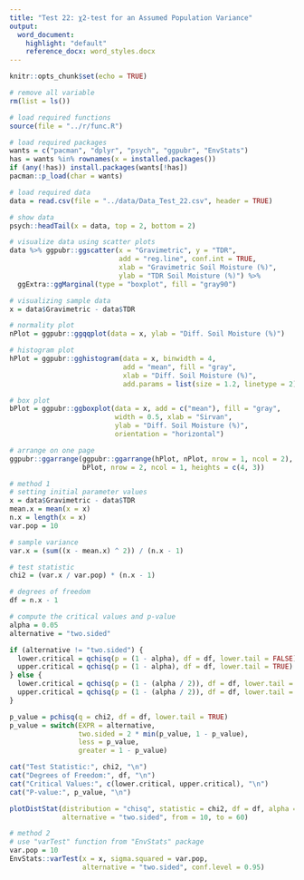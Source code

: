 ```yaml
---
title: "Test 22: χ2-test for an Assumed Population Variance"
output:
  word_document:
    highlight: "default"
    reference_docx: word_styles.docx
---
```


```r
knitr::opts_chunk$set(echo = TRUE)
```

```r
# remove all variable
rm(list = ls())

# load required functions
source(file = "../r/func.R")

# load required packages
wants = c("pacman", "dplyr", "psych", "ggpubr", "EnvStats")
has = wants %in% rownames(x = installed.packages())
if (any(!has)) install.packages(wants[!has])
pacman::p_load(char = wants)

# load required data
data = read.csv(file = "../data/Data_Test_22.csv", header = TRUE)

# show data
psych::headTail(x = data, top = 2, bottom = 2)
```

```r
# visualize data using scatter plots
data %>% ggpubr::ggscatter(x = "Gravimetric", y = "TDR",
                           add = "reg.line", conf.int = TRUE,
                           xlab = "Gravimetric Soil Moisture (%)",
                           ylab = "TDR Soil Moisture (%)") %>%
  ggExtra::ggMarginal(type = "boxplot", fill = "gray90")
```


```r
# visualizing sample data
x = data$Gravimetric - data$TDR

# normality plot
nPlot = ggpubr::ggqqplot(data = x, ylab = "Diff. Soil Moisture (%)")

# histogram plot
hPlot = ggpubr::gghistogram(data = x, binwidth = 4, 
                            add = "mean", fill = "gray", 
                            xlab = "Diff. Soil Moisture (%)",
                            add.params = list(size = 1.2, linetype = 2))

# box plot
bPlot = ggpubr::ggboxplot(data = x, add = c("mean"), fill = "gray",
                          width = 0.5, xlab = "Sirvan",
                          ylab = "Diff. Soil Moisture (%)",
                          orientation = "horizontal")

# arrange on one page
ggpubr::ggarrange(ggpubr::ggarrange(hPlot, nPlot, nrow = 1, ncol = 2),
                  bPlot, nrow = 2, ncol = 1, heights = c(4, 3))
```

```r
# method 1
# setting initial parameter values
x = data$Gravimetric - data$TDR
mean.x = mean(x = x)
n.x = length(x = x)
var.pop = 10

# sample variance
var.x = (sum((x - mean.x) ^ 2)) / (n.x - 1)

# test statistic
chi2 = (var.x / var.pop) * (n.x - 1)

# degrees of freedom
df = n.x - 1

# compute the critical values and p-value
alpha = 0.05
alternative = "two.sided"

if (alternative != "two.sided") {
  lower.critical = qchisq(p = (1 - alpha), df = df, lower.tail = FALSE)
  upper.critical = qchisq(p = (1 - alpha), df = df, lower.tail = TRUE)
} else {
  lower.critical = qchisq(p = (1 - (alpha / 2)), df = df, lower.tail = FALSE)
  upper.critical = qchisq(p = (1 - (alpha / 2)), df = df, lower.tail = TRUE)
}

p_value = pchisq(q = chi2, df = df, lower.tail = TRUE)
p_value = switch(EXPR = alternative,
                 two.sided = 2 * min(p_value, 1 - p_value),
                 less = p_value,
                 greater = 1 - p_value)

cat("Test Statistic:", chi2, "\n")
cat("Degrees of Freedom:", df, "\n")
cat("Critical Values:", c(lower.critical, upper.critical), "\n")
cat("P-value:", p_value, "\n")

plotDistStat(distribution = "chisq", statistic = chi2, df = df, alpha = 0.05,
             alternative = "two.sided", from = 10, to = 60)

# method 2
# use "varTest" function from "EnvStats" package 
var.pop = 10
EnvStats::varTest(x = x, sigma.squared = var.pop,
                  alternative = "two.sided", conf.level = 0.95)

```

